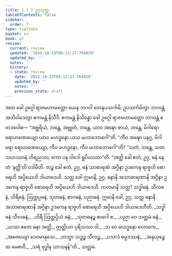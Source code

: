 ```yaml
---
title: 1.1.7 ဥဂ္ဂသုတ္တ
tableOfContents: false
sidebar:
  order: 7
type: tipitaka
basket: su
book: a7
review:
  current: review
  updated: '2025-10-23T09:13:27.764029'
  updated_by: ''
  notes: ''
  history:
  - state: review
    date: '2025-10-23T09:13:27.764029'
    updated_by: ''
    notes: ''
    previous_state: draft
---
```



<ReviewStatus review={frontmatter.review} showDetails={true} />

<HypothesisAnnotation frontmatter={frontmatter} />

<DynamicBreadcrumb />

<Division number="7" book="a7" e="ch" v="16" p="400">

<Paragraph number="43" book="a7">
အထ ခေါ ဥဂ္ဂေါ ရာဇမဟာမတ္တော ယေန ဘဂဝါ တေနုပသင်္ကမိ; ဥပသင်္ကမိတွာ ဘဂဝန္တံ အဘိဝါဒေတွာ ဧကမန္တံ နိသီဒိ. ဧကမန္တံ နိသိန္နော ခေါ ဥဂ္ဂေါ ရာဇမဟာမတ္တော ဘဂဝန္တံ ဧတဒဝေါစ—
</Paragraph>

<Paragraph number="44" book="a7">
“အစ္ဆရိယံ, ဘန္တေ, အဗ္ဘုတံ, ဘန္တေ. ယာဝ အဍ္ဎော စာယံ, ဘန္တေ, မိဂါရော ရောဟဏေယျော ယာဝ မဟဒ္ဓနော ယာဝ မဟာဘောဂေါ”တိ. “ကီဝ အဍ္ဎော ပနုဂ္ဂ, မိဂါရော ရောဟဏေယျော, ကီဝ မဟဒ္ဓနော, ကီဝ မဟာဘောဂေါ”တိ? “သတံ, ဘန္တေ, သတသဟဿာနံ ဟိရညဿ, ကော ပန ဝါဒေါ ရူပိယဿာ”တိ. “အတ္ထိ ခေါ ဧတံ, ဥဂ္ဂ, ဓနံ နေတံ ‘နတ္ထီ’တိ ဝဒါမီတိ. တဉ္စ ခေါ ဧတံ, ဥဂ္ဂ, ဓနံ သာဓာရဏံ အဂ္ဂိနာ ဥဒကေန ရာဇူဟိ စောရေဟိ အပ္ပိယေဟိ ဒါယာဒေဟိ. သတ္တ ခေါ ဣမာနိ, ဥဂ္ဂ, ဓနာနိ အသာဓာရဏာနိ အဂ္ဂိနာ ဥဒကေန ရာဇူဟိ စောရေဟိ အပ္ပိယေဟိ ဒါယာဒေဟိ. ကတမာနိ သတ္တ? သဒ္ဓါဓနံ, သီလဓနံ, ဟိရီဓနံ, ဩတ္တပ္ပဓနံ, သုတဓနံ, စာဂဓနံ, ပညာဓနံ. ဣမာနိ ခေါ, ဥဂ္ဂ, သတ္တ ဓနာနိ အသာဓာရဏာနိ အဂ္ဂိနာ ဥဒကေန ရာဇူဟိ စောရေဟိ အပ္ပိယေဟိ ဒါယာဒေဟီတိ.
</Paragraph>

<Paragraph number="45" type="verses" book="a7">
_သဒ္ဓါဓနံ သီလဓနံ,_  
_ဟိရီ ဩတ္တပ္ပိယံ ဓနံ;_  
_သုတဓနဉ္စ စာဂေါ စ,_  
_ပညာ ဝေ သတ္တမံ ဓနံ._  

</Paragraph>

<Paragraph number="46" type="verses" book="a7">
_ယဿ ဧတေ ဓနာ အတ္ထိ,_  
ဣတ္ထိယာ ပုရိသဿ ဝါ;_  
_သ ဝေ မဟဒ္ဓနော လောကေ,_  
_အဇေယျော ဒေဝမာနုသေ._  

</Paragraph>

<Paragraph number="47" type="verses" book="a7">
_တသ္မာ သဒ္ဓဉ္စ သီလဉ္စ,_  
_ပသာဒံ ဓမ္မဒဿနံ;_  
_အနုယုဉ္ဇေထ မေဓာဝီ,_  
_သရံ ဗုဒ္ဓါန သာသနန်”တိ._  


</Paragraph>
</Division>

<Paragraph number="48" type="center" book="a7">
သတ္တမံ.
</Paragraph>
